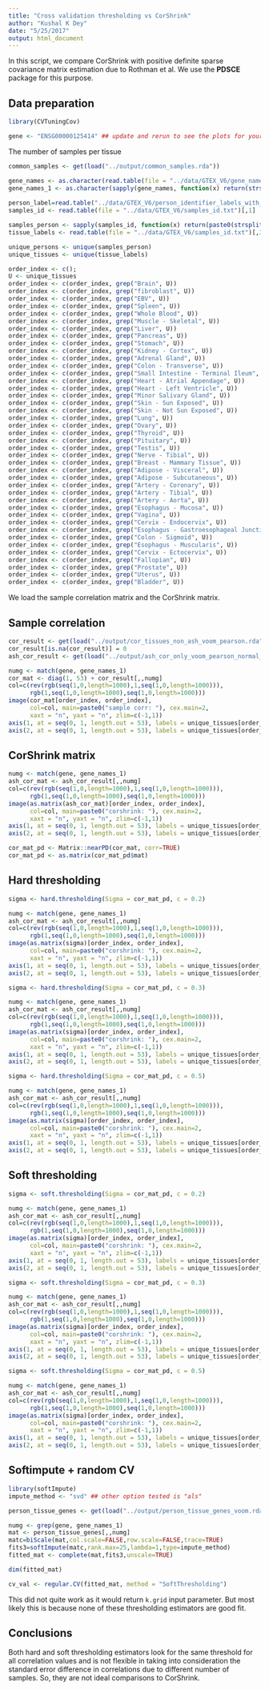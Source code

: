 ```yaml
---
title: "Cross validation thresholding vs CorShrink"
author: "Kushal K Dey"
date: "5/25/2017"
output: html_document
---
```


In this script, we compare CorShrink with positive definite sparse covariance matrix estimation due to Rothman et al. We use the **PDSCE** package for this purpose.

## Data preparation

```r
library(CVTuningCov)
```

```r
gene <- "ENSG00000125414" ## update and rerun to see the plots for your gene
```

The number of samples per tissue 

```r
common_samples <- get(load("../output/common_samples.rda"))
```

```r
gene_names <- as.character(read.table(file = "../data/GTEX_V6/gene_names_GTEX_V6.txt")[,1])
gene_names_1 <- as.character(sapply(gene_names, function(x) return(strsplit(x, "[.]")[[1]][1])))
 
person_label=read.table("../data/GTEX_V6/person_identifier_labels_with_numbers.txt");
samples_id <- read.table(file = "../data/GTEX_V6/samples_id.txt")[,1]

samples_person <- sapply(samples_id, function(x) return(paste0(strsplit(as.character(x), "-")[[1]][1:2], collapse ="-")))
tissue_labels <- read.table(file = "../data/GTEX_V6/samples_id.txt")[,3]

unique_persons <- unique(samples_person)
unique_tissues <- unique(tissue_labels)
```

```r
order_index <- c();
U <- unique_tissues
order_index <- c(order_index, grep("Brain", U))
order_index <- c(order_index, grep("fibroblast", U))
order_index <- c(order_index, grep("EBV", U))
order_index <- c(order_index, grep("Spleen", U))
order_index <- c(order_index, grep("Whole Blood", U))
order_index <- c(order_index, grep("Muscle - Skeletal", U))
order_index <- c(order_index, grep("Liver", U))
order_index <- c(order_index, grep("Pancreas", U))
order_index <- c(order_index, grep("Stomach", U))
order_index <- c(order_index, grep("Kidney - Cortex", U))
order_index <- c(order_index, grep("Adrenal Gland", U))
order_index <- c(order_index, grep("Colon - Transverse", U))
order_index <- c(order_index, grep("Small Intestine - Terminal Ileum", U))
order_index <- c(order_index, grep("Heart - Atrial Appendage", U))
order_index <- c(order_index, grep("Heart - Left Ventricle", U))
order_index <- c(order_index, grep("Minor Salivary Gland", U))
order_index <- c(order_index, grep("Skin - Sun Exposed", U))
order_index <- c(order_index, grep("Skin - Not Sun Exposed", U))
order_index <- c(order_index, grep("Lung", U))
order_index <- c(order_index, grep("Ovary", U))
order_index <- c(order_index, grep("Thyroid", U))
order_index <- c(order_index, grep("Pituitary", U))
order_index <- c(order_index, grep("Testis", U))
order_index <- c(order_index, grep("Nerve - Tibial", U))
order_index <- c(order_index, grep("Breast - Mammary Tissue", U))
order_index <- c(order_index, grep("Adipose - Visceral", U))
order_index <- c(order_index, grep("Adipose - Subcutaneous", U))
order_index <- c(order_index, grep("Artery - Coronary", U))
order_index <- c(order_index, grep("Artery - Tibial", U))
order_index <- c(order_index, grep("Artery - Aorta", U))
order_index <- c(order_index, grep("Esophagus - Mucosa", U))
order_index <- c(order_index, grep("Vagina", U))
order_index <- c(order_index, grep("Cervix - Endocervix", U))
order_index <- c(order_index, grep("Esophagus - Gastroesophageal Junction", U))
order_index <- c(order_index, grep("Colon - Sigmoid", U))
order_index <- c(order_index, grep("Esophagus - Muscularis", U))
order_index <- c(order_index, grep("Cervix - Ectocervix", U))
order_index <- c(order_index, grep("Fallopian", U))
order_index <- c(order_index, grep("Prostate", U))
order_index <- c(order_index, grep("Uterus", U))
order_index <- c(order_index, grep("Bladder", U))
```

We load the sample correlation matrix and the CorShrink matrix.

## Sample correlation

```r
cor_result <- get(load("../output/cor_tissues_non_ash_voom_pearson.rda"))
cor_result[is.na(cor_result)] = 0
ash_cor_result <- get(load("../output/ash_cor_only_voom_pearson_normal_gtex_tissues.rda"))
```

```r
numg <- match(gene, gene_names_1)
cor_mat <- diag(1, 53) + cor_result[,,numg]
col=c(rev(rgb(seq(1,0,length=1000),1,seq(1,0,length=1000))),
      rgb(1,seq(1,0,length=1000),seq(1,0,length=1000)))
image(cor_mat[order_index, order_index],
      col=col, main=paste0("sample corr: "), cex.main=2,
      xaxt = "n", yaxt = "n", zlim=c(-1,1))
axis(1, at = seq(0, 1, length.out = 53), labels = unique_tissues[order_index], las=2, cex.axis = 0.5)
axis(2, at = seq(0, 1, length.out = 53), labels = unique_tissues[order_index], las=2, cex.axis = 0.5)
```

## CorShrink matrix

```r
numg <- match(gene, gene_names_1)
ash_cor_mat <- ash_cor_result[,,numg]
col=c(rev(rgb(seq(1,0,length=1000),1,seq(1,0,length=1000))),
      rgb(1,seq(1,0,length=1000),seq(1,0,length=1000)))
image(as.matrix(ash_cor_mat)[order_index, order_index],
      col=col, main=paste0("corshrink: "), cex.main=2,
      xaxt = "n", yaxt = "n", zlim=c(-1,1))
axis(1, at = seq(0, 1, length.out = 53), labels = unique_tissues[order_index], las=2, cex.axis = 0.5)
axis(2, at = seq(0, 1, length.out = 53), labels = unique_tissues[order_index], las=2, cex.axis = 0.5)

```

```r
cor_mat_pd <- Matrix::nearPD(cor_mat, corr=TRUE)
cor_mat_pd <- as.matrix(cor_mat_pd$mat)
```

## Hard thresholding 

```r
sigma <- hard.thresholding(Sigma = cor_mat_pd, c = 0.2)
```

```r
numg <- match(gene, gene_names_1)
ash_cor_mat <- ash_cor_result[,,numg]
col=c(rev(rgb(seq(1,0,length=1000),1,seq(1,0,length=1000))),
      rgb(1,seq(1,0,length=1000),seq(1,0,length=1000)))
image(as.matrix(sigma)[order_index, order_index],
      col=col, main=paste0("corshrink: "), cex.main=2,
      xaxt = "n", yaxt = "n", zlim=c(-1,1))
axis(1, at = seq(0, 1, length.out = 53), labels = unique_tissues[order_index], las=2, cex.axis = 0.5)
axis(2, at = seq(0, 1, length.out = 53), labels = unique_tissues[order_index], las=2, cex.axis = 0.5)

```

```r
sigma <- hard.thresholding(Sigma = cor_mat_pd, c = 0.3)
```

```r
numg <- match(gene, gene_names_1)
ash_cor_mat <- ash_cor_result[,,numg]
col=c(rev(rgb(seq(1,0,length=1000),1,seq(1,0,length=1000))),
      rgb(1,seq(1,0,length=1000),seq(1,0,length=1000)))
image(as.matrix(sigma)[order_index, order_index],
      col=col, main=paste0("corshrink: "), cex.main=2,
      xaxt = "n", yaxt = "n", zlim=c(-1,1))
axis(1, at = seq(0, 1, length.out = 53), labels = unique_tissues[order_index], las=2, cex.axis = 0.5)
axis(2, at = seq(0, 1, length.out = 53), labels = unique_tissues[order_index], las=2, cex.axis = 0.5)

```

```r
sigma <- hard.thresholding(Sigma = cor_mat_pd, c = 0.5)
```

```r
numg <- match(gene, gene_names_1)
ash_cor_mat <- ash_cor_result[,,numg]
col=c(rev(rgb(seq(1,0,length=1000),1,seq(1,0,length=1000))),
      rgb(1,seq(1,0,length=1000),seq(1,0,length=1000)))
image(as.matrix(sigma)[order_index, order_index],
      col=col, main=paste0("corshrink: "), cex.main=2,
      xaxt = "n", yaxt = "n", zlim=c(-1,1))
axis(1, at = seq(0, 1, length.out = 53), labels = unique_tissues[order_index], las=2, cex.axis = 0.5)
axis(2, at = seq(0, 1, length.out = 53), labels = unique_tissues[order_index], las=2, cex.axis = 0.5)

```

## Soft thresholding 

```r
sigma <- soft.thresholding(Sigma = cor_mat_pd, c = 0.2)
```

```r
numg <- match(gene, gene_names_1)
ash_cor_mat <- ash_cor_result[,,numg]
col=c(rev(rgb(seq(1,0,length=1000),1,seq(1,0,length=1000))),
      rgb(1,seq(1,0,length=1000),seq(1,0,length=1000)))
image(as.matrix(sigma)[order_index, order_index],
      col=col, main=paste0("corshrink: "), cex.main=2,
      xaxt = "n", yaxt = "n", zlim=c(-1,1))
axis(1, at = seq(0, 1, length.out = 53), labels = unique_tissues[order_index], las=2, cex.axis = 0.5)
axis(2, at = seq(0, 1, length.out = 53), labels = unique_tissues[order_index], las=2, cex.axis = 0.5)

```

```r
sigma <- soft.thresholding(Sigma = cor_mat_pd, c = 0.3)
```

```r
numg <- match(gene, gene_names_1)
ash_cor_mat <- ash_cor_result[,,numg]
col=c(rev(rgb(seq(1,0,length=1000),1,seq(1,0,length=1000))),
      rgb(1,seq(1,0,length=1000),seq(1,0,length=1000)))
image(as.matrix(sigma)[order_index, order_index],
      col=col, main=paste0("corshrink: "), cex.main=2,
      xaxt = "n", yaxt = "n", zlim=c(-1,1))
axis(1, at = seq(0, 1, length.out = 53), labels = unique_tissues[order_index], las=2, cex.axis = 0.5)
axis(2, at = seq(0, 1, length.out = 53), labels = unique_tissues[order_index], las=2, cex.axis = 0.5)

```


```r
sigma <- soft.thresholding(Sigma = cor_mat_pd, c = 0.5)
```

```r
numg <- match(gene, gene_names_1)
ash_cor_mat <- ash_cor_result[,,numg]
col=c(rev(rgb(seq(1,0,length=1000),1,seq(1,0,length=1000))),
      rgb(1,seq(1,0,length=1000),seq(1,0,length=1000)))
image(as.matrix(sigma)[order_index, order_index],
      col=col, main=paste0("corshrink: "), cex.main=2,
      xaxt = "n", yaxt = "n", zlim=c(-1,1))
axis(1, at = seq(0, 1, length.out = 53), labels = unique_tissues[order_index], las=2, cex.axis = 0.5)
axis(2, at = seq(0, 1, length.out = 53), labels = unique_tissues[order_index], las=2, cex.axis = 0.5)

```

## Softimpute + random CV

```r
library(softImpute)
impute_method <- "svd" ## other option tested is "als"
```

```r
person_tissue_genes <- get(load("../output/person_tissue_genes_voom.rda"))
```

```r
numg <- grep(gene, gene_names_1)
mat <- person_tissue_genes[,,numg]
matc=biScale(mat,col.scale=FALSE,row.scale=FALSE,trace=TRUE)
fits3=softImpute(matc,rank.max=25,lambda=1,type=impute_method)
fitted_mat <- complete(mat,fits3,unscale=TRUE)
```

```r
dim(fitted_mat)
```

```r
cv_val <- regular.CV(fitted_mat, method = "SoftThresholding")
```

This did not quite work as it would return `k.grid` input parameter. But 
most likely this is because none of these thresholding estimators are good fit.

## Conclusions

Both hard and soft thresholding estimators look for the same threshold for
all correlation values and is not flexible in taking into consideration the
standard error difference in correlations due to different number of samples.
So, they are not ideal comparisons to CorShrink.

